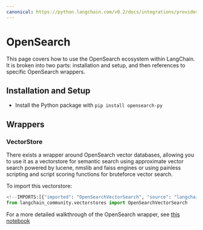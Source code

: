 ```yaml
---
canonical: https://python.langchain.com/v0.2/docs/integrations/providers/opensearch/
---
```


# OpenSearch

This page covers how to use the OpenSearch ecosystem within LangChain.
It is broken into two parts: installation and setup, and then references to specific OpenSearch wrappers.

## Installation and Setup
- Install the Python package with `pip install opensearch-py`
## Wrappers

### VectorStore

There exists a wrapper around OpenSearch vector databases, allowing you to use it as a vectorstore
for semantic search using approximate vector search powered by lucene, nmslib and faiss engines
or using painless scripting and script scoring functions for bruteforce vector search.

To import this vectorstore:
```python
<!--IMPORTS:[{"imported": "OpenSearchVectorSearch", "source": "langchain_community.vectorstores", "docs": "https://api.python.langchain.com/en/latest/vectorstores/langchain_community.vectorstores.opensearch_vector_search.OpenSearchVectorSearch.html", "title": "OpenSearch"}]-->
from langchain_community.vectorstores import OpenSearchVectorSearch
```

For a more detailed walkthrough of the OpenSearch wrapper, see [this notebook](/docs/integrations/vectorstores/opensearch)